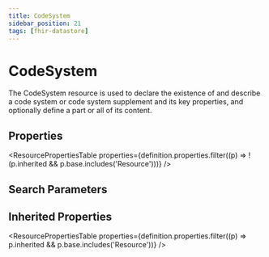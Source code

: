 ```yaml
---
title: CodeSystem
sidebar_position: 21
tags: [fhir-datastore]
---
```



# CodeSystem

The CodeSystem resource is used to declare the existence of and describe a code system or code system supplement and its key properties, and optionally define a part or all of its content.

## Properties

<ResourcePropertiesTable
  properties={definition.properties.filter((p) => !(p.inherited && p.base.includes('Resource')))}
/>

## Search Parameters

<SearchParamsTable searchParams={definition.searchParameters} />

## Inherited Properties

<ResourcePropertiesTable properties={definition.properties.filter((p) => p.inherited && p.base.includes('Resource'))} />
